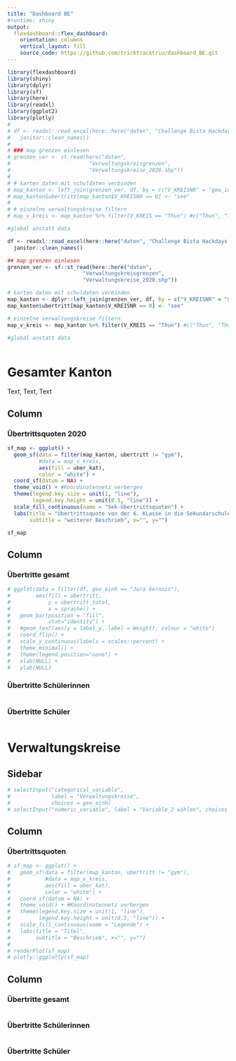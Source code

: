 ```yaml
---
title: "Dashboard BE"
#runtime: shiny
output: 
  flexdashboard::flex_dashboard:
    orientation: columns
    vertical_layout: fill
    source_code: https://github.com/tricktracktriu/dashboard_BE.git
---
```


```r
library(flexdashboard)
library(shiny)
library(dplyr)
library(sf)
library(here)
library(readxl)
library(ggplot2)
library(plotly)
# 
# df <- readxl::read_excel(here::here("daten", "Challenge Bista Hackdays 2021_tidy.xlsx")) %>%  #sheet = "abck"
#   janitor::clean_names()
# 
# ### map grenzen einlesen
# grenzen_ver <- st_read(here("daten",
#                         "Verwaltungskreisgrenzen",
#                         "Verwaltungskreise_2020.shp"))
# 
# # karten daten mit schuldaten verbinden
# map_kanton <- left_join(grenzen_ver, df, by = c("V_KREISNR" = "geo_id"))
# map_kanton$ubertritt[map_kanton$V_KREISNR == 0] <- "see"
# 
# # einzelne verwaltungskreise filtern
# map_v_kreis <- map_kanton %>% filter(V_KREIS == "Thun") #c("Thun", "Thunersee"))


```

```r
#global anstatt data

df <- readxl::read_excel(here::here("daten", "Challenge Bista Hackdays 2021_tidy.xlsx")) %>%  #sheet = "abck"
  janitor::clean_names()

## map grenzen einlesen
grenzen_ver <- sf::st_read(here::here("daten",
                        "Verwaltungskreisgrenzen",
                        "Verwaltungskreise_2020.shp"))

# karten daten mit schuldaten verbinden
map_kanton <- dplyr::left_join(grenzen_ver, df, by = c("V_KREISNR" = "geo_id"))
map_kanton$ubertritt[map_kanton$V_KREISNR == 0] <- "see"

# einzelne verwaltungskreise filtern
map_v_kreis <- map_kanton %>% filter(V_KREIS == "Thun") #c("Thun", "Thunersee"))


```

```r
#global anstatt data



```

Gesamter Kanton
=========================

Text, Text, Text


Column {data-width=400}
-----------------------------------------------------------------------

### Übertrittsquoten 2020 

```r

sf_map <- ggplot() +
  geom_sf(data = filter(map_kanton, ubertritt != "gym"), 
          #data = map_v_kreis,
          aes(fill = uber_kat),
          color = "white") +
  coord_sf(datum = NA) +  
  theme_void() + #Koordinatennetz verbergen
  theme(legend.key.size = unit(1, "line"),                                       
        legend.key.height = unit(0.5, "line")) +
  scale_fill_continuous(name = "Sek-Übertrittsquoten") +
  labs(title = "Übertrittsquote von der 6. KLasse in die Sekundarschule",
       subtitle = "weiterer Beschrieb", x="", y="")

sf_map

```

Column {data-width=400}
-----------------------------------------------------------------------

### Übertritte gesamt

```r

# ggplot(data = filter(df, geo_einh == "Jura bernois"),
#        aes(fill = ubertritt,
#            y = ubertritt_total,
#            x = sprache)) +
#   geom_bar(position = "fill",
#            stat="identity") +
#   #geom_text(aes(y = label_y, label = Weight), colour = "white")
#   coord_flip() +
#   scale_y_continuous(labels = scales::percent) +
#   theme_minimal() +
#   theme(legend.position="none") +
#   xlab(NULL) +
#   ylab(NULL)

```

### Übertritte Schülerinnen

```r

```

### Übertritte Schüler

```r

```



Verwaltungskreise
=========================


Sidebar {.sidebar data-width=200}
-----------------------------------------------------------------------

```r

# selectInput("categorical_variable", 
#             label = "Verwaltungskreise", 
#             choices = geo_einh)
# selectInput("numeric_variable", label = "Variable_2 wählen", choices = v2)

```

Column {data-width=400}
-----------------------------------------------------------------------

### Übertrittsquoten

```r

# sf_map <- ggplot() +
#   geom_sf(data = filter(map_kanton, ubertritt != "gym"),
#           #data = map_v_kreis,
#           aes(fill = uber_kat),
#           color = "white") +
#   coord_sf(datum = NA) +
#   theme_void() + #Koordinatennetz verbergen
#   theme(legend.key.size = unit(1, "line"),
#         legend.key.height = unit(0.5, "line")) +
#   scale_fill_continuous(name = "Legende") +
#   labs(title = "Titel",
#        subtitle = "Beschrieb", x="", y="")
# 
# renderPlot(sf_map)
# plotly::ggplotly(sf_map)

```

Column {data-width=400}
-----------------------------------------------------------------------

### Übertritte gesamt

```r

```

### Übertritte Schülerinnen

```r

```

### Übertritte Schüler

```r

```

